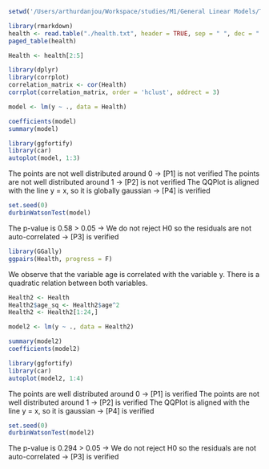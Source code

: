 ```r
setwd('/Users/arthurdanjou/Workspace/studies/M1/General Linear Models/TP1')
```

```r
library(rmarkdown)
health <- read.table("./health.txt", header = TRUE, sep = " ", dec = ".")
paged_table(health)
```

```r
Health <- health[2:5]

library(dplyr)
library(corrplot)
correlation_matrix <- cor(Health)
corrplot(correlation_matrix, order = 'hclust', addrect = 3)
```

```r
model <- lm(y ~ ., data = Health)

coefficients(model)
summary(model)
```

```r
library(ggfortify)
library(car)
autoplot(model, 1:3)
```

The points are not well distributed around 0 -> [P1] is not verified
The points are not well distributed around 1 -> [P2] is not verified
The QQPlot is aligned with the line y = x, so it is globally gaussian -> [P4] is verified

```r
set.seed(0)
durbinWatsonTest(model)
```

The p-value is 0.58 > 0.05 -> We do not reject H0 so the residuals are not auto-correlated -> [P3] is verified

```r
library(GGally)
ggpairs(Health, progress = F)
```

We observe that the variable age is correlated with the variable y. There is a quadratic relation between both variables.

```r
Health2 <- Health
Health2$age_sq <- Health2$age^2
Health2 <- Health2[1:24,]

model2 <- lm(y ~ ., data = Health2)

summary(model2)
coefficients(model2)
```

```r
library(ggfortify)
library(car)
autoplot(model2, 1:4)
```

The points are well distributed around 0 -> [P1] is verified
The points are not well distributed around 1 -> [P2] is verified
The QQPlot is aligned with the line y = x, so it is gaussian -> [P4] is verified

```r
set.seed(0)
durbinWatsonTest(model2)
```

The p-value is 0.294 > 0.05 -> We do not reject H0 so the residuals are not auto-correlated -> [P3] is verified